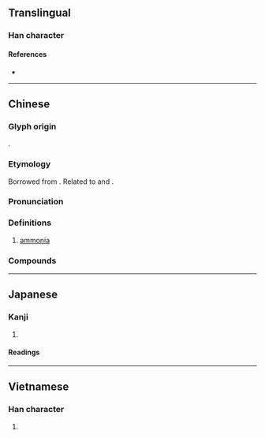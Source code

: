 {{character info}}
==Translingual==

===Han character===
{{Han char|rn=84|rad=气|as=06|sn=10|four=80427|canj=ONJV|ids=⿹气安}}

====References====
* {{Han ref|kx=0599.151|dkj=17065|hdz=32012.010|uh=6C28|ud=27688|bh=AEF2|bd=44786}}

----

==Chinese==
{{zh-forms}}

===Glyph origin===
{{Han compound|气|安|c1=s|c2=p|t1=gas|ls=psc|tr2=ān}}.

===Etymology===
Borrowed from {{bor|zh|en|ammonia|'''am'''monia}}. Related to {{zh-l|銨|[[ammonium]]}} and {{zh-l|胺|[[amine]]}}.

===Pronunciation===
{{zh-pron
|m=ān
|c=on1,ngon1
|mn=an
|mc=
|oc=
|cat=n
}}

===Definitions===
{{zh-hanzi}}

# {{lb|zh|inorganic compound}} [[ammonia]]

===Compounds===
{{zh-der|氨基|氨化作用|氨水|氨氣|液氨}}

----

==Japanese==

===Kanji===
{{ja-kanji|grade=|rs=气06}}

# {{synonym of|ja|アンモニア|tr=anmonia|sort=あん||[[ammonia]]}}

====Readings====
{{ja-readings
|kanyoon=あん
}}

----

==Vietnamese==

===Han character===
{{vi-readings|reading=an|rs=气06}}

# {{rfdef|vi|sort=气06}}